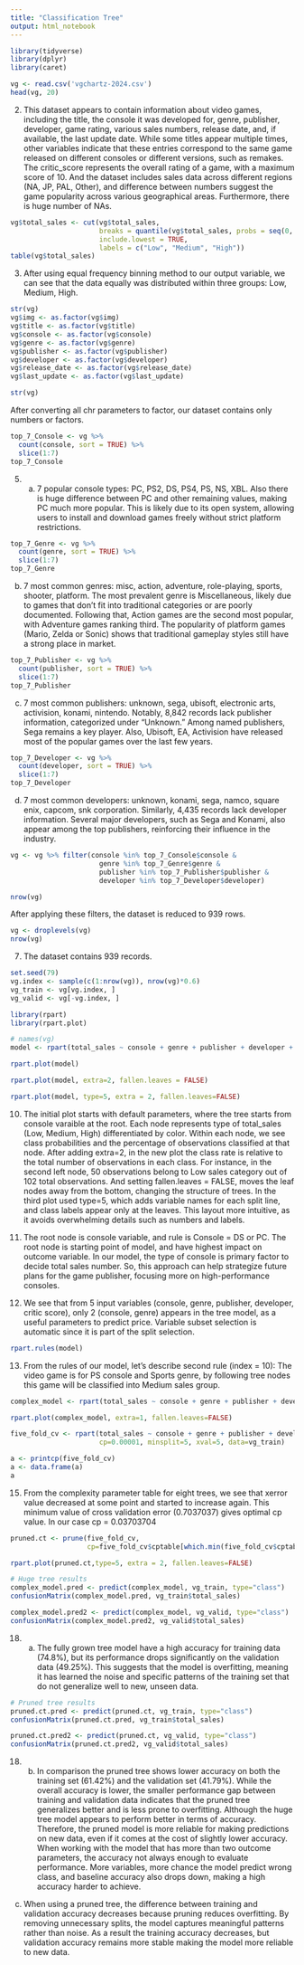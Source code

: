 ```yaml
---
title: "Classification Tree"
output: html_notebook
---
```


```r
library(tidyverse)
library(dplyr)
library(caret)
```

```r
vg <- read.csv('vgchartz-2024.csv')
head(vg, 20)
```
2. This dataset appears to contain information about video games, including the title, the console it was developed for, genre, publisher, developer, game rating, various sales numbers, release date, and, if available, the last update date. While some titles appear multiple times, other variables indicate that these entries correspond to the same game released on different consoles or different versions, such as remakes. The critic_score represents the overall rating of a game, with a maximum score of 10. 
And the dataset includes sales data across different regions (NA, JP, PAL, Other), and difference between numbers suggest the game popularity across various geographical areas. Furthermore, there is huge number of NAs.
```r
vg$total_sales <- cut(vg$total_sales, 
                      breaks = quantile(vg$total_sales, probs = seq(0, 1, length.out = 4), na.rm = TRUE), 
                      include.lowest = TRUE,
                      labels = c("Low", "Medium", "High"))
table(vg$total_sales)
```
3. After using equal frequency binning method to our output variable, we can see that the data equally was distributed within three groups: Low, Medium, High.
```r
str(vg)
vg$img <- as.factor(vg$img)
vg$title <- as.factor(vg$title)
vg$console <- as.factor(vg$console)
vg$genre <- as.factor(vg$genre)
vg$publisher <- as.factor(vg$publisher)
vg$developer <- as.factor(vg$developer)
vg$release_date <- as.factor(vg$release_date)
vg$last_update <- as.factor(vg$last_update)

str(vg)
```
After converting all chr parameters to factor, our dataset contains only numbers or factors.
```r
top_7_Console <- vg %>% 
  count(console, sort = TRUE) %>% 
  slice(1:7)
top_7_Console
```
5. a. 7 popular console types: PC, PS2, DS, PS4, PS, NS, XBL. Also there is huge difference between PC and other remaining values, making PC much more popular. This is likely due to its open system, allowing users to install and download games freely without strict platform restrictions.
```r
top_7_Genre <- vg %>% 
  count(genre, sort = TRUE) %>% 
  slice(1:7)
top_7_Genre
```
b. 7 most common genres: misc, action, adventure, role-playing, sports, shooter, platform. The most prevalent genre is Miscellaneous, likely due to games that don’t fit into traditional categories or are poorly documented. Following that, Action games are the second most popular, with Adventure games ranking third. The popularity of platform games (Mario, Zelda or Sonic) shows that traditional gameplay styles still have a strong place in market. 
```r
top_7_Publisher <- vg %>% 
  count(publisher, sort = TRUE) %>% 
  slice(1:7) 
top_7_Publisher
```
c. 7 most common publishers: unknown, sega, ubisoft, electronic arts, activision, konami, nintendo. Notably, 8,842 records lack publisher information, categorized under "Unknown." Among named publishers, Sega remains a key player. Also, Ubisoft, EA, Activision have released most of the popular games over the last few years.
```r
top_7_Developer <- vg %>% 
  count(developer, sort = TRUE) %>% 
  slice(1:7)
top_7_Developer
```
d. 7 most common developers: unknown, konami, sega, namco, square enix, capcom, snk corporation. Similarly, 4,435 records lack developer information. Several major developers, such as Sega and Konami, also appear among the top publishers, reinforcing their influence in the industry.
```r
vg <- vg %>% filter(console %in% top_7_Console$console & 
                      genre %in% top_7_Genre$genre &
                      publisher %in% top_7_Publisher$publisher &
                      developer %in% top_7_Developer$developer)

nrow(vg)
```
After applying these filters, the dataset is reduced to 939 rows.

```r
vg <- droplevels(vg)
nrow(vg)
```
7. The dataset contains 939 records.
```r
set.seed(79)
vg.index <- sample(c(1:nrow(vg)), nrow(vg)*0.6)
vg_train <- vg[vg.index, ]
vg_valid <- vg[-vg.index, ]
```

```r
library(rpart)
library(rpart.plot)

# names(vg)
model <- rpart(total_sales ~ console + genre + publisher + developer + critic_score, method = 'class', data = vg_train)

rpart.plot(model)
```
```r
rpart.plot(model, extra=2, fallen.leaves = FALSE)
```
```r
rpart.plot(model, type=5, extra = 2, fallen.leaves=FALSE)
```
10. The initial plot starts with default parameters, where the tree starts from console varaible at the root. Each node represents type of total_sales (Low, Medium, High) differentiated by color. Within each node, we see class probabilities and the percentage of observations classified at that node.
After adding extra=2, in the new plot the class rate is relative to the total number of observations in each class. For instance, in the second left node, 50 observations belong to Low sales category out of 102 total observations. And setting fallen.leaves = FALSE, moves the leaf nodes away from the bottom, changing the structure of trees.
In the third plot used type=5, which adds variable names for each split line, and class labels appear only at the leaves. This layout more intuitive, as it avoids overwhelming details such as numbers and labels.

11. The root node is console variable, and rule is Console = DS or PC. The root node is starting point of model, and have highest impact on outcome variable. In our model, the type of console is primary factor to decide total sales number. So, this approach can help strategize future plans for the game publisher, focusing more on high-performance consoles. 

12. We see that from 5 input variables (console, genre, publisher, developer, critic score), only 2 (console, genre) appears in the tree model, as a useful parameters to predict price. Variable subset selection is automatic since it is part of the split selection.

```r
rpart.rules(model)
```
13. From the rules of our model, let's describe second rule (index = 10):
The video game is for PS console and Sports genre, by following tree nodes this game will be classified into Medium sales group.
```r
complex_model <- rpart(total_sales ~ console + genre + publisher + developer + critic_score, method="class", cp=0, minsplit=2, data = vg_train)

rpart.plot(complex_model, extra=1, fallen.leaves=FALSE)
```
```r
five_fold_cv <- rpart(total_sales ~ console + genre + publisher + developer + critic_score, method="class",
                      cp=0.00001, minsplit=5, xval=5, data=vg_train)

a <- printcp(five_fold_cv)
a <- data.frame(a)
a
```
15. From the complexity parameter table for eight trees, we see that xerror value decreased at some point and started to increase again. This minimum value of cross validation error (0.7037037) gives optimal cp value. In our case cp = 0.03703704
```r
pruned.ct <- prune(five_fold_cv,
                   cp=five_fold_cv$cptable[which.min(five_fold_cv$cptable[,"xerror"]),"CP"])

rpart.plot(pruned.ct,type=5, extra = 2, fallen.leaves=FALSE)
```
```r
# Huge tree results
complex_model.pred <- predict(complex_model, vg_train, type="class")
confusionMatrix(complex_model.pred, vg_train$total_sales)

complex_model.pred2 <- predict(complex_model, vg_valid, type="class")
confusionMatrix(complex_model.pred2, vg_valid$total_sales)
```
18. a. The fully grown tree model have a high accuracy for training data (74.8%), but its performance drops significantly on the validation data (49.25%). This suggests that the model is overfitting, meaning it has learned the noise and specific patterns of the training set that do not generalize well to new, unseen data.
```r
# Pruned tree results
pruned.ct.pred <- predict(pruned.ct, vg_train, type="class")
confusionMatrix(pruned.ct.pred, vg_train$total_sales)

pruned.ct.pred2 <- predict(pruned.ct, vg_valid, type="class")
confusionMatrix(pruned.ct.pred2, vg_valid$total_sales)
```
18. b. In comparison the pruned tree shows lower accuracy on both the training set (61.42%) and the validation set (41.79%). While the overall accuracy is lower, the smaller performance gap between training and validation data indicates that the pruned tree generalizes better and is less prone to overfitting.
Although the huge tree model appears to perform better in terms of accuracy. Therefore, the pruned model is more reliable for making predictions on new data, even if it comes at the cost of slightly lower accuracy.
When working with the model that has more than two outcome parameters, the accuracy not always enough to evaluate performance. More variables, more chance the model predict wrong class, and baseline accuracy also drops down, making a high accuracy harder to achieve.
c. When using a pruned tree, the difference between training and validation accuracy decreases because pruning reduces overfitting. By removing unnecessary splits, the model captures meaningful patterns rather than noise. As a result the training accuracy decreases, but validation accuracy remains more stable making the model more reliable to new data.
